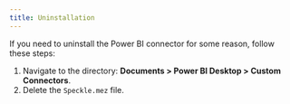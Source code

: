 ```yaml
---
title: Uninstallation
---
```



<LegacyWarning connector="PowerBI" />

If you need to uninstall the Power BI connector for some reason, follow these steps:

1. Navigate to the directory: **Documents > Power BI Desktop > Custom Connectors**.
2. Delete the `Speckle.mez` file. 
